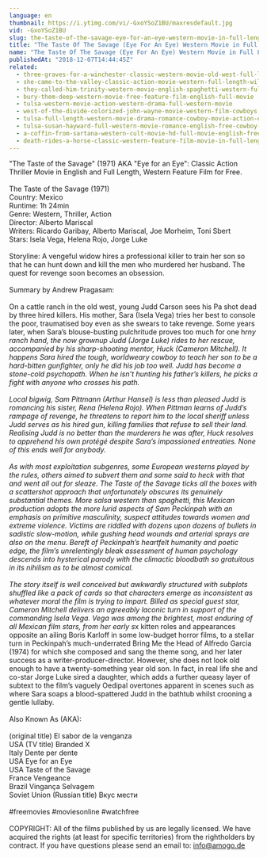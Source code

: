 ```yaml
---
language: en
thumbnail: https://i.ytimg.com/vi/-GxoYSoZ1BU/maxresdefault.jpg
vid: -GxoYSoZ1BU
slug: the-taste-of-the-savage-eye-for-an-eye-western-movie-in-full-length-english-free-feature-film
title: "The Taste Of The Savage (Eye For An Eye) Western Movie in Full Length, English, Free Feature Film"
name: "The Taste Of The Savage (Eye For An Eye) Western Movie in Full Length, English, Free Feature Film"
publishedAt: "2018-12-07T14:44:45Z"
related:
  - three-graves-for-a-winchester-classic-western-movie-old-west-full-length-english
  - she-came-to-the-valley-classic-action-movie-western-full-length-wild-west-movie
  - they-called-him-trinity-western-movie-english-spaghetti-western-full-cowboy-movie
  - bury-them-deep-western-movie-free-feature-film-english-full-movie
  - tulsa-western-movie-action-western-drama-full-western-movie
  - west-of-the-divide-colorized-john-wayne-movie-western-film-cowboys
  - tulsa-full-length-western-movie-drama-romance-cowboy-movie-action-english
  - tulsa-susan-hayward-full-western-movie-romance-english-free-cowboy-movie
  - a-coffin-from-sartana-western-cult-movie-hd-full-movie-english-free-cowboy-film
  - death-rides-a-horse-classic-western-feature-film-movie-in-full-length-full-movies-for-free
---
```


"The Taste of the Savage" (1971) AKA "Eye for an Eye": Classic Action Thriller Movie in English and Full Length, Western Feature Film for Free.<br />
<br />
The Taste of the Savage (1971)<br />
Country: Mexico<br />
Runtime: 1h 24min<br />
Genre: Western, Thriller, Action<br />
Director: Alberto Mariscal<br />
Writers: Ricardo Garibay, Alberto Mariscal, Joe Morheim, Toni Sbert<br />
Stars: Isela Vega, Helena Rojo, Jorge Luke<br />
<br />
Storyline: A vengeful widow hires a professional killer to train her son so that he can hunt down and kill the men who murdered her husband. The quest for revenge soon becomes an obsession.<br />
<br />
Summary by  Andrew Pragasam:<br />
<br />
On a cattle ranch in the old west, young Judd Carson sees his Pa shot dead by three hired killers. His mother, Sara (Isela Vega) tries her best to console the poor, traumatised boy even as she swears to take revenge. Some years later, when Sara’s blouse-busting pulchritude proves too much for one h*rny ranch hand, the now grownup Judd (Jorge Luke) rides to her rescue, accompanied by his sharp-shooting mentor, Huck (Cameron Mitchell). It happens Sara hired the tough, worldweary cowboy to teach her son to be a hard-bitten gunfighter, only he did his job too well. Judd has become a stone-cold psychopath. When he isn’t hunting his father’s killers, he picks a fight with anyone who crosses his path. <br />
<br />
Local bigwig, Sam Pittmann (Arthur Hansel) is less than pleased Judd is romancing his sister, Rena (Helena Rojo). When Pittman learns of Judd’s rampage of revenge, he threatens to report him to the local sheriff unless Judd serves as his hired gun, killing families that refuse to sell their land. Realising Judd is no better than the murderers he was after, Huck resolves to apprehend his own protégé despite Sara’s impassioned entreaties. None of this ends well for anybody. <br />
<br />
As with most exploitation subgenres, some European westerns played by the rules, others aimed to subvert them and some said to heck with that and went all out for sleaze. The Taste of the Savage ticks all the boxes with a scattershot approach that unfortunately obscures its genuinely substantial themes. More salsa western than spaghetti, this Mexican production adopts the more lurid aspects of Sam Peckinpah with an emphasis on primitive masculinity, suspect attitudes towards women and extreme violence. Victims are riddled with dozens upon dozens of bullets in sadistic slow-motion, while gushing head wounds and arterial sprays are also on the menu. Bereft of Peckinpah’s heartfelt humanity and poetic edge, the film’s unrelentingly bleak assessment of human psychology descends into hysterical parody with the climactic bloodbath so gratuitous in its nihilism as to be almost comical. <br />
<br />
The story itself is well conceived but awkwardly structured with subplots shuffled like a pack of cards so that characters emerge as inconsistent as whatever moral the film is trying to impart. Billed as special guest star, Cameron Mitchell delivers an agreeably laconic turn in support of the commanding Isela Vega. Vega was among the brightest, most enduring of all Mexican film stars, from her early s*x kitten roles and appearances opposite an ailing Boris Karloff in some low-budget horror films, to a stellar turn in Peckinpah’s much-underrated Bring Me the Head of Alfredo Garcia (1974) for which she composed and sang the theme song, and her later success as a writer-producer-director. However, she does not look old enough to have a twenty-something year old son. In fact, in real life she and co-star Jorge Luke sired a daughter, which adds a further queasy layer of subtext to the film’s vaguely Oedipal overtones apparent in scenes such as where Sara soaps a blood-spattered Judd in the bathtub whilst crooning a gentle lullaby. <br />
<br />
Also Known As (AKA):<br />
<br />
(original title) El sabor de la venganza<br />
USA (TV title) Branded X<br />
Italy Dente per dente<br />
USA Eye for an Eye<br />
USA Taste of the Savage<br />
France Vengeance<br />
Brazil Vingança Selvagem<br />
Soviet Union (Russian title) Вкус мести<br />
<br />
#freemovies #moviesonline #watchfree<br />
<br />
COPYRIGHT: All of the films published by us are legally licensed. We have acquired the rights (at least for specific territories) from the rightholders by contract. If you have questions please send an email to: info@amogo.de